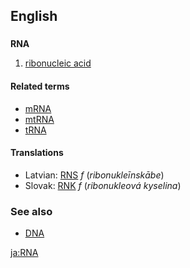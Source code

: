 ==English==

==={{Initialism}}===
'''RNA'''
#{{biochemistry}} [[ribonucleic acid]]

====Related terms====
*[[mRNA]]
*[[mtRNA]]
*[[tRNA]]

==== Translations ====
*Latvian: [[RNS]] ''f'' (''ribonukleīnskābe'')
*Slovak: [[RNK]] ''f'' (''ribonukleová kyselina'')

===See also===
*[[DNA]]

[[ja:RNA]]